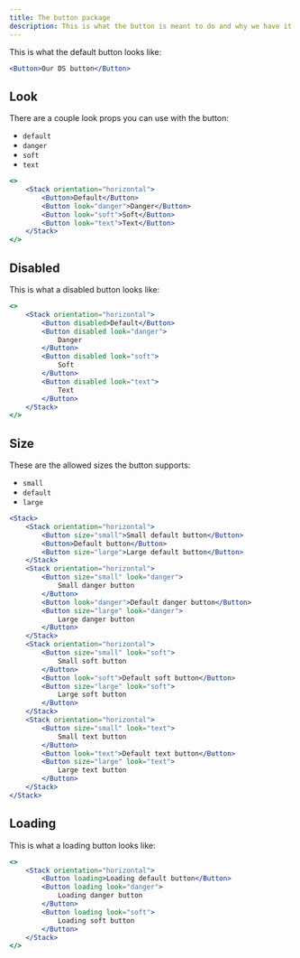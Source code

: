 ```yaml
---
title: The button package
description: This is what the button is meant to do and why we have it
---
```


This is what the default button looks like:

```jsx live
<Button>Our DS button</Button>
```

## Look

There are a couple look props you can use with the button:

- `default`
- `danger`
- `soft`
- `text`

```jsx live
<>
	<Stack orientation="horizontal">
		<Button>Default</Button>
		<Button look="danger">Danger</Button>
		<Button look="soft">Soft</Button>
		<Button look="text">Text</Button>
	</Stack>
</>
```

## Disabled

This is what a disabled button looks like:

```jsx live
<>
	<Stack orientation="horizontal">
		<Button disabled>Default</Button>
		<Button disabled look="danger">
			Danger
		</Button>
		<Button disabled look="soft">
			Soft
		</Button>
		<Button disabled look="text">
			Text
		</Button>
	</Stack>
</>
```

## Size

These are the allowed sizes the button supports:

- `small`
- `default`
- `large`

```jsx live
<Stack>
	<Stack orientation="horizontal">
		<Button size="small">Small default button</Button>
		<Button>Default button</Button>
		<Button size="large">Large default button</Button>
	</Stack>
	<Stack orientation="horizontal">
		<Button size="small" look="danger">
			Small danger button
		</Button>
		<Button look="danger">Default danger button</Button>
		<Button size="large" look="danger">
			Large danger button
		</Button>
	</Stack>
	<Stack orientation="horizontal">
		<Button size="small" look="soft">
			Small soft button
		</Button>
		<Button look="soft">Default soft button</Button>
		<Button size="large" look="soft">
			Large soft button
		</Button>
	</Stack>
	<Stack orientation="horizontal">
		<Button size="small" look="text">
			Small text button
		</Button>
		<Button look="text">Default text button</Button>
		<Button size="large" look="text">
			Large text button
		</Button>
	</Stack>
</Stack>
```

## Loading

This is what a loading button looks like:

```jsx live
<>
	<Stack orientation="horizontal">
		<Button loading>Loading default button</Button>
		<Button loading look="danger">
			Loading danger button
		</Button>
		<Button loading look="soft">
			Loading soft button
		</Button>
	</Stack>
</>
```
